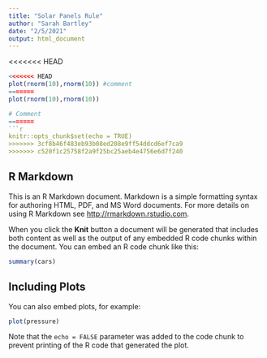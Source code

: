 ```yaml
---
title: "Solar Panels Rule"
author: "Sarah Bartley"
date: "2/5/2021"
output: html_document
---
```


<<<<<<< HEAD
```r
<<<<<<< HEAD
plot(rnorm(10),rnorm(10)) #comment
=======
plot(rnorm(10),rnorm(10))

# Comment
=======
```r
knitr::opts_chunk$set(echo = TRUE)
>>>>>>> 3cf8b46f483eb93b08ed208e9ff54ddcd6ef7ca9
>>>>>>> c520f1c25758f2a9f25bc25aeb4e4756e6d7f240
```

## R Markdown

This is an R Markdown document. Markdown is a simple formatting syntax for authoring HTML, PDF, and MS Word documents. For more details on using R Markdown see <http://rmarkdown.rstudio.com>.

When you click the **Knit** button a document will be generated that includes both content as well as the output of any embedded R code chunks within the document. You can embed an R code chunk like this:

```r
summary(cars)
```

## Including Plots

You can also embed plots, for example:

```r
plot(pressure)
```

Note that the `echo = FALSE` parameter was added to the code chunk to prevent printing of the R code that generated the plot.
